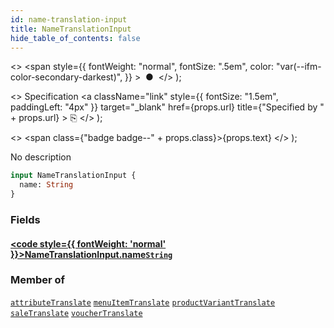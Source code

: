 ```yaml
---
id: name-translation-input
title: NameTranslationInput
hide_table_of_contents: false
---
```


  <>
    <span
      style={{
        fontWeight: "normal",
        fontSize: ".5em",
        color: "var(--ifm-color-secondary-darkest)",
      }}
    >
      &nbsp;●&nbsp;
    </span>
  </>
);

  <>
    Specification
    <a
      className="link"
      style={{ fontSize: "1.5em", paddingLeft: "4px" }}
      target="\_blank"
      href={props.url}
      title={"Specified by " + props.url}
    >
      ⎘
    </a>
  </>
);

  <>
    <span class={"badge badge--" + props.class}>{props.text}</span>
  </>
);

No description

```graphql
input NameTranslationInput {
  name: String
}
```

### Fields

#### [<code style={{ fontWeight: 'normal' }}>NameTranslationInput.<b>name</b></code>](#)<Bullet />[`String`](../../../developer/api-reference/scalars/string) <Badge class="secondary" text="scalar"/>

>

### Member of

[`attributeTranslate`](../../../developer/api-reference/mutations/attribute-translate) <Badge class="secondary" text="mutation"/><Bullet />[`menuItemTranslate`](../../../developer/api-reference/mutations/menu-item-translate) <Badge class="secondary" text="mutation"/><Bullet />[`productVariantTranslate`](../../../developer/api-reference/mutations/product-variant-translate) <Badge class="secondary" text="mutation"/><Bullet />[`saleTranslate`](../../../developer/api-reference/mutations/sale-translate) <Badge class="secondary" text="mutation"/><Bullet />[`voucherTranslate`](../../../developer/api-reference/mutations/voucher-translate) <Badge class="secondary" text="mutation"/>
